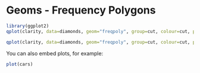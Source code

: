 Geoms - Frequency Polygons
========================================================



```{r fig.width=7, fig.height=6}
library(ggplot2)
qplot(clarity, data=diamonds, geom="freqpoly", group=cut, colour=cut, position="identity") 

qplot(clarity, data=diamonds, geom="freqpoly", group=cut, colour=cut, position="stack")
```

You can also embed plots, for example:

```{r fig.width=7, fig.height=6}
plot(cars)
```

